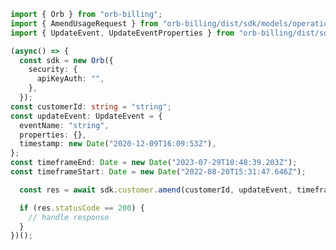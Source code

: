 ```typescript Amend.ts
import { Orb } from "orb-billing";
import { AmendUsageRequest } from "orb-billing/dist/sdk/models/operations";
import { UpdateEvent, UpdateEventProperties } from "orb-billing/dist/sdk/models/shared";

(async() => {
  const sdk = new Orb({
    security: {
      apiKeyAuth: "",
    },
  });
const customerId: string = "string";
const updateEvent: UpdateEvent = {
  eventName: "string",
  properties: {},
  timestamp: new Date("2020-12-09T16:09:53Z"),
};
const timeframeEnd: Date = new Date("2023-07-29T10:48:39.203Z");
const timeframeStart: Date = new Date("2022-08-20T15:31:47.646Z");

  const res = await sdk.customer.amend(customerId, updateEvent, timeframeEnd, timeframeStart);

  if (res.statusCode == 200) {
    // handle response
  }
})();
```
